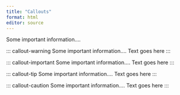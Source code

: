 ```yaml
---
title: "Callouts"
format: html
editor: source
---
```


::: callout-note
Some important information....
:::

::: callout-warning Some important information.... 
Text goes here
:::

::: callout-important Some important information.... 
Text goes here
:::

::: callout-tip Some important information.... 
Text goes here
:::

::: callout-caution Some important information.... 
Text goes here
:::
